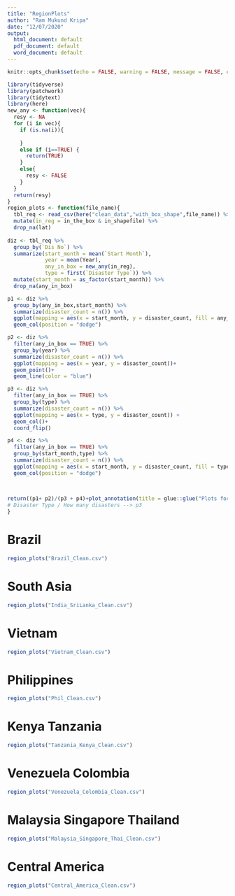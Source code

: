 ```yaml
---
title: "RegionPlots"
author: "Ram Mukund Kripa"
date: "12/07/2020"
output:
  html_document: default
  pdf_document: default
  word_document: default
---
```


```r
knitr::opts_chunk$set(echo = FALSE, warning = FALSE, message = FALSE, error = FALSE)
```

```r
library(tidyverse)
library(patchwork)
library(tidytext)
library(here)
new_any <- function(vec){
  resy <- NA
  for (i in vec){
    if (is.na(i)){
      
    }
    else if (i==TRUE) {
      return(TRUE)
    }
    else{
      resy <- FALSE
    }
  }
  return(resy)
}
region_plots <- function(file_name){
  tbl_req <- read_csv(here("clean_data","with_box_shape",file_name)) %>%
  mutate(in_reg = in_the_box & in_shapefile) %>%
  drop_na(lat)
  
diz <- tbl_req %>%
  group_by(`Dis No`) %>%
  summarize(start_month = mean(`Start Month`),
            year = mean(Year),
            any_in_box = new_any(in_reg),
            type = first(`Disaster Type`)) %>%
  mutate(start_month = as_factor(start_month)) %>%
  drop_na(any_in_box)

p1 <- diz %>%
  group_by(any_in_box,start_month) %>%
  summarize(disaster_count = n()) %>%
  ggplot(mapping = aes(x = start_month, y = disaster_count, fill = any_in_box))+
  geom_col(position = "dodge")

p2 <- diz %>%
  filter(any_in_box == TRUE) %>%
  group_by(year) %>%
  summarize(disaster_count = n()) %>%
  ggplot(mapping = aes(x = year, y = disaster_count))+
  geom_point()+
  geom_line(color = "blue")

p3 <- diz %>%
  filter(any_in_box == TRUE) %>%
  group_by(type) %>%
  summarize(disaster_count = n()) %>%
  ggplot(mapping = aes(x = type, y = disaster_count)) +
  geom_col()+
  coord_flip()

p4 <- diz %>%
  filter(any_in_box == TRUE) %>%
  group_by(start_month,type) %>%
  summarize(disaster_count = n()) %>%
  ggplot(mapping = aes(x = start_month, y = disaster_count, fill = type))+
  geom_col(position = "dodge")
  
  

return((p1+ p2)/(p3 + p4)+plot_annotation(title = glue::glue("Plots for ",file_name)))
# Disaster Type / How many disasters --> p3
}


```

# Brazil

```r
region_plots("Brazil_Clean.csv")
```

# South Asia

```r
region_plots("India_SriLanka_Clean.csv")
```

# Vietnam

```r
region_plots("Vietnam_Clean.csv")
```

# Philippines

```r
region_plots("Phil_Clean.csv")
```

# Kenya Tanzania

```r
region_plots("Tanzania_Kenya_Clean.csv")
```

# Venezuela Colombia

```r
region_plots("Venezuela_Colombia_Clean.csv")
```

# Malaysia Singapore Thailand

```r
region_plots("Malaysia_Singapore_Thai_Clean.csv")
```

# Central America

```r
region_plots("Central_America_Clean.csv")
```